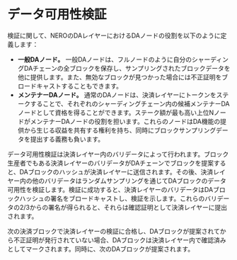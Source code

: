 
# データ可用性検証

検証に関して、NEROのDAレイヤーにおけるDAノードの役割を以下のように定義します：
* **一般DAノード。** 一般DAノードは、フルノードのように自分のシャーディングDAチェーンの全ブロックを保存し、サンプリングされたブロックデータを他に提供します。また、無効なブロックが見つかった場合には不正証明をブロードキャストすることもできます。
* **メンテナーDAノード。** 通常のDAノードは、決済レイヤーにトークンをステークすることで、それぞれのシャーディングチェーン内の候補メンテナーDAノードとして資格を得ることができます。ステーク額が最も高い上位NノードがメンテナーDAノードの役割を担います。これらのノードはDA機能の提供から生じる収益を共有する権利を持ち、同時にブロックサンプリングデータを提出する義務も負います。

データ可用性検証は決済レイヤー内のバリデータによって行われます。ブロック生産者でもある決済レイヤーのバリデータがDAチェーンでブロックを提案すると、DAブロックのハッシュが決済レイヤーに送信されます。その後、決済レイヤー内の他のバリデータはランダムサンプリングを通じてDAブロックのデータ可用性を検証します。検証に成功すると、決済レイヤーのバリデータはDAブロックハッシュの署名をブロードキャストし、検証を示します。これらのバリデータの2/3からの署名が得られると、それらは確認証明として決済レイヤーに提出されます。

次の決済ブロックで決済レイヤーの検証に合格し、DAブロックが提案されてから不正証明が発行されていない場合、DAブロックは決済レイヤー内で確認済みとしてマークされます。同時に、次のDAブロックが提案されます。 

<PageFeedback path="/ja/core-concepts/data-availability/dataAvailabilityVerification/overview" />
